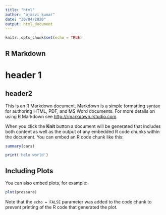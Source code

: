 ```yaml
---
title: "html"
author: "ojasvi kumar"
date: "30/04/2020"
output: html_document
---
```



```r
knitr::opts_chunk$set(echo = TRUE)
```

## R Markdown

# header 1
## header2
This is an R Markdown document. Markdown is a simple formatting syntax for authoring HTML, PDF, and MS Word documents. For more details on using R Markdown see <http://rmarkdown.rstudio.com>.

When you click the **Knit** button a document will be generated that includes both content as well as the output of any embedded R code chunks within the document. You can embed an R code chunk like this:

```r
summary(cars)
```
```r
print('helo world')
```

## Including Plots

You can also embed plots, for example:

```r
plot(pressure)
```

Note that the `echo = FALSE` parameter was added to the code chunk to prevent printing of the R code that generated the plot.

